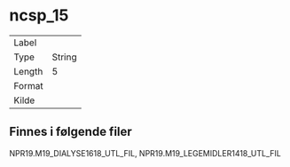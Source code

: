 
# ncsp_15

| | |
|----|----|
| Label    |  |
| Type     | String |
| Length   | 5    |
| Format   |  |
| Kilde    |   |

## Finnes i følgende filer

NPR19.M19_DIALYSE1618_UTL_FIL, NPR19.M19_LEGEMIDLER1418_UTL_FIL

